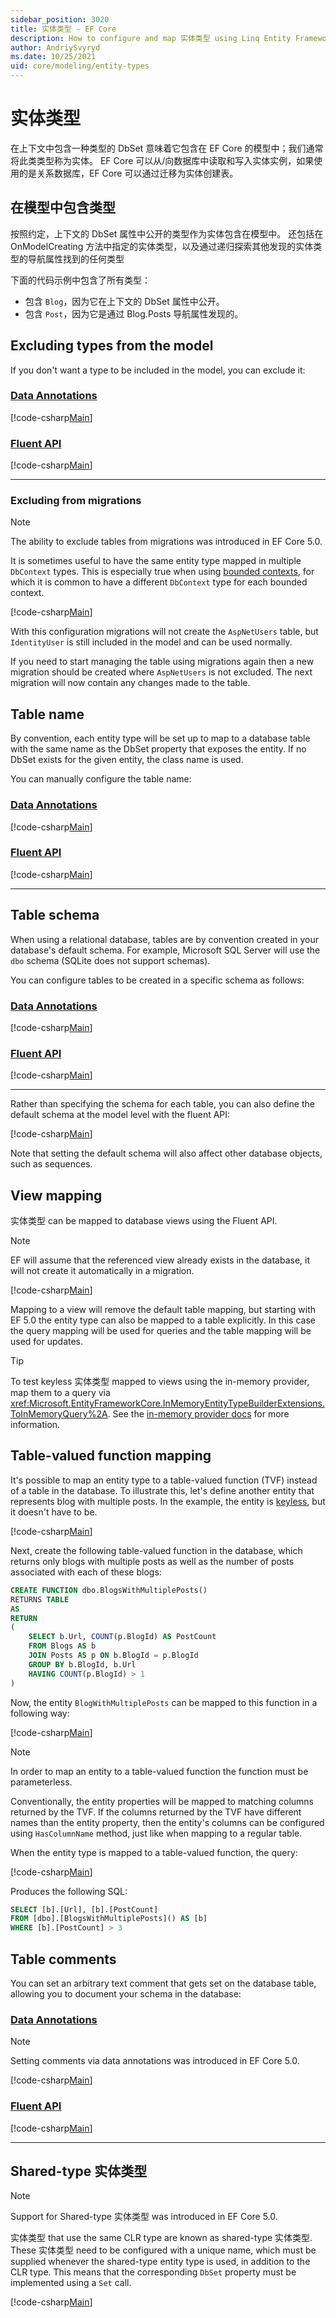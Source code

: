 ```yaml
---
sidebar_position: 3020
title: 实体类型 - EF Core
description: How to configure and map 实体类型 using Linq Entity Framework
author: AndriySvyryd
ms.date: 10/25/2021
uid: core/modeling/entity-types
---
```

# 实体类型

在上下文中包含一种类型的 DbSet 意味着它包含在 EF Core 的模型中；我们通常将此类类型称为实体。 EF Core 可以从/向数据库中读取和写入实体实例，如果使用的是关系数据库，EF Core 可以通过迁移为实体创建表。

## 在模型中包含类型

按照约定，上下文的 DbSet 属性中公开的类型作为实体包含在模型中。 还包括在 OnModelCreating 方法中指定的实体类型，以及通过递归探索其他发现的实体类型的导航属性找到的任何类型

下面的代码示例中包含了所有类型：

* 包含 `Blog`，因为它在上下文的 DbSet 属性中公开。
* 包含 `Post`，因为它是通过 Blog.Posts 导航属性发现的。

<!-- [!code-csharp[Main](../../../samples/core/Modeling/EntityTypes/EntityTypes.cs?name=EntityTypes&highlight=3,7,16)] -->
[](../../samples/Modeling/EntityTypes/EntityTypes.cs ':include :type=code')

## Excluding types from the model

If you don't want a type to be included in the model, you can exclude it:

### [Data Annotations](#tab/data-annotations)

[!code-csharp[Main](../../../samples/core/Modeling/EntityTypes/DataAnnotations/IgnoreType.cs?name=IgnoreType&highlight=1)]

### [Fluent API](#tab/fluent-api)

[!code-csharp[Main](../../../samples/core/Modeling/EntityTypes/FluentAPI/IgnoreType.cs?name=IgnoreType&highlight=3)]

***

### Excluding from migrations

> [!NOTE]
> The ability to exclude tables from migrations was introduced in EF Core 5.0.

It is sometimes useful to have the same entity type mapped in multiple `DbContext` types. This is especially true when using [bounded contexts](https://www.martinfowler.com/bliki/BoundedContext.html), for which it is common to have a different `DbContext` type for each bounded context.

[!code-csharp[Main](../../../samples/core/Modeling/EntityTypes/FluentAPI/TableExcludeFromMigrations.cs?name=TableExcludeFromMigrations&highlight=4)]

With this configuration migrations will not create the `AspNetUsers` table, but `IdentityUser` is still included in the model and can be used normally.

If you need to start managing the table using migrations again then a new migration should be created where `AspNetUsers` is not excluded. The next migration will now contain any changes made to the table.

## Table name

By convention, each entity type will be set up to map to a database table with the same name as the DbSet property that exposes the entity. If no DbSet exists for the given entity, the class name is used.

You can manually configure the table name:


### [Data Annotations](#tab/data-annotations)

[!code-csharp[Main](../../../samples/core/Modeling/EntityTypes/DataAnnotations/TableName.cs?Name=TableName&highlight=1)]

### [Fluent API](#tab/fluent-api)

[!code-csharp[Main](../../../samples/core/Modeling/EntityTypes/FluentAPI/TableName.cs?Name=TableName&highlight=3-4)]

***

## Table schema

When using a relational database, tables are by convention created in your database's default schema. For example, Microsoft SQL Server will use the `dbo` schema (SQLite does not support schemas).

You can configure tables to be created in a specific schema as follows:

### [Data Annotations](#tab/data-annotations)

[!code-csharp[Main](../../../samples/core/Modeling/EntityTypes/DataAnnotations/TableNameAndSchema.cs?name=TableNameAndSchema&highlight=1)]

### [Fluent API](#tab/fluent-api)

[!code-csharp[Main](../../../samples/core/Modeling/EntityTypes/FluentAPI/TableNameAndSchema.cs?name=TableNameAndSchema&highlight=3-4)]

***

Rather than specifying the schema for each table, you can also define the default schema at the model level with the fluent API:

[!code-csharp[Main](../../../samples/core/Modeling/EntityTypes/FluentAPI/DefaultSchema.cs?name=DefaultSchema&highlight=3)]

Note that setting the default schema will also affect other database objects, such as sequences.

## View mapping

实体类型 can be mapped to database views using the Fluent API.

> [!Note]
> EF will assume that the referenced view already exists in the database, it will not create it automatically in a migration.

[!code-csharp[Main](../../../samples/core/Modeling/EntityTypes/FluentAPI/ViewNameAndSchema.cs?name=ViewNameAndSchema&highlight=1)]

 Mapping to a view will remove the default table mapping, but starting with EF 5.0 the entity type can also be mapped to a table explicitly. In this case the query mapping will be used for queries and the table mapping will be used for updates.

> [!TIP]
> To test keyless 实体类型 mapped to views using the in-memory provider, map them to a query via <xref:Microsoft.EntityFrameworkCore.InMemoryEntityTypeBuilderExtensions.ToInMemoryQuery%2A>. See the [in-memory provider docs](xref:core/testing/testing-without-the-database#in-memory-provider) for more information.

## Table-valued function mapping

It's possible to map an entity type to a table-valued function (TVF) instead of a table in the database. To illustrate this, let's define another entity that represents blog with multiple posts. In the example, the entity is [keyless](xref:core/modeling/keyless-entity-types), but it doesn't have to be.

[!code-csharp[Main](../../../samples/core/Modeling/EntityTypes/EntityTypes.cs#BlogWithMultiplePostsEntity)]

Next, create the following table-valued function in the database, which returns only blogs with multiple posts as well as the number of posts associated with each of these blogs:

```sql
CREATE FUNCTION dbo.BlogsWithMultiplePosts()
RETURNS TABLE
AS
RETURN
(
    SELECT b.Url, COUNT(p.BlogId) AS PostCount
    FROM Blogs AS b
    JOIN Posts AS p ON b.BlogId = p.BlogId
    GROUP BY b.BlogId, b.Url
    HAVING COUNT(p.BlogId) > 1
)
```

Now, the entity `BlogWithMultiplePosts` can be mapped to this function in a following way:

[!code-csharp[Main](../../../samples/core/Modeling/EntityTypes/EntityTypes.cs#QueryableFunctionConfigurationToFunction)]

> [!NOTE]
> In order to map an entity to a table-valued function the function must be parameterless.

Conventionally, the entity properties will be mapped to matching columns returned by the TVF. If the columns returned by the TVF have different names than the entity property, then the entity's columns can be configured using `HasColumnName` method, just like when mapping to a regular table.

When the entity type is mapped to a table-valued function, the query:

[!code-csharp[Main](../../../samples/core/Modeling/EntityTypes/Program.cs#ToFunctionQuery)]

Produces the following SQL:

```sql
SELECT [b].[Url], [b].[PostCount]
FROM [dbo].[BlogsWithMultiplePosts]() AS [b]
WHERE [b].[PostCount] > 3
```

## Table comments

You can set an arbitrary text comment that gets set on the database table, allowing you to document your schema in the database:

### [Data Annotations](#tab/data-annotations)

> [!NOTE]
> Setting comments via data annotations was introduced in EF Core 5.0.

[!code-csharp[Main](../../../samples/core/Modeling/EntityTypes/DataAnnotations/TableComment.cs?name=TableComment&highlight=1)]

### [Fluent API](#tab/fluent-api)

[!code-csharp[Main](../../../samples/core/Modeling/EntityTypes/FluentAPI/TableComment.cs?name=TableComment&highlight=4)]

***

## Shared-type 实体类型

> [!NOTE]
> Support for Shared-type 实体类型 was introduced in EF Core 5.0.

实体类型 that use the same CLR type are known as shared-type 实体类型. These 实体类型 need to be configured with a unique name, which must be supplied whenever the shared-type entity type is used, in addition to the CLR type. This means that the corresponding `DbSet` property must be implemented using a `Set` call.

[!code-csharp[Main](../../../samples/core/Modeling/ShadowAndIndexerProperties/SharedType.cs?name=SharedType&highlight=3,7)]
